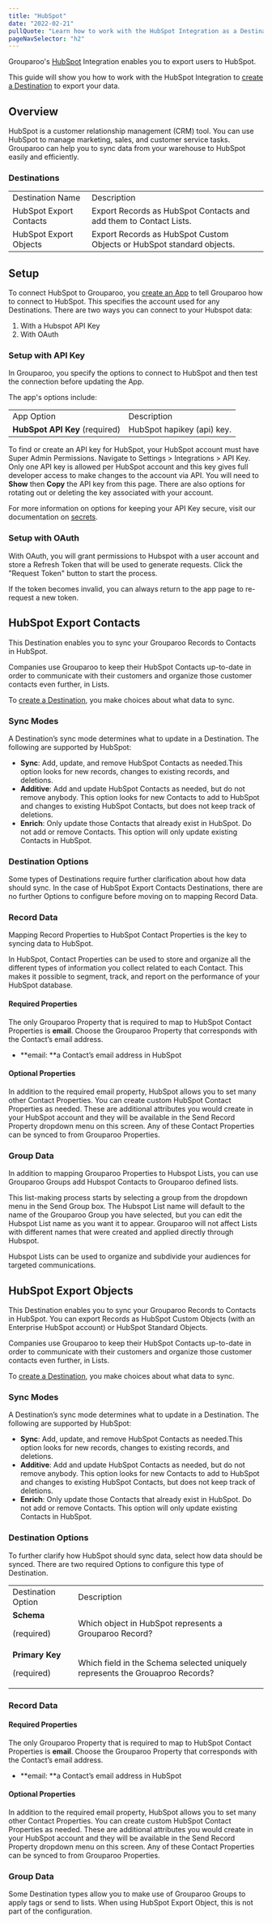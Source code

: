 ```yaml
---
title: "HubSpot"
date: "2022-02-21"
pullQuote: "Learn how to work with the HubSpot Integration as a Destination."
pageNavSelector: "h2"
---
```


<PluginDocsLinks plugin="HubSpot" />

Grouparoo's [HubSpot](https://www.hubspot.com/) Integration enables you to export users to HubSpot.

This guide will show you how to work with the HubSpot Integration to [create a Destination](#create-a-braze-destination) to export your data.

## Overview

HubSpot is a customer relationship management (CRM) tool. You can use HubSpot to manage marketing, sales, and customer service tasks. Grouparoo can help you to sync data from your warehouse to HubSpot easily and efficiently.

### Destinations

<table className="docTable">
  <tablebody>
    <tr>
      <td> Destination Name </td>
      <td> Description </td>
    </tr>
    <tr>
      <a href="#hubspot-export-contacts">
        <td>HubSpot Export Contacts</td>
      </a>
      <td>Export Records as HubSpot Contacts and add them to Contact Lists.</td>
    </tr>
    <tr>
      <a href="#hubspot-export-objects">
        <td>HubSpot Export Objects</td>
      </a>
      <td>
        Export Records as HubSpot Custom Objects or HubSpot standard objects.
      </td>
    </tr>
  </tablebody>
</table>

## Setup

To connect HubSpot to Grouparoo, you [create an App](https://www.grouparoo.com/docs/config/apps) to tell Grouparoo how to connect to HubSpot. This specifies the account used for any Destinations.
There are two ways you can connect to your Hubspot data:

1. With a Hubspot API Key
2. With OAuth

### Setup with API Key

In Grouparoo, you specify the options to connect to HubSpot and then test the connection before updating the App.

<ImageInBrowserFrame
  src="/images/docs/integrations/hubspot/app/options.png"
  alt="HubSpot App Options"
  width={733}
  height={113}
/>

The app's options include:

<table className="docTable">
  <tablebody>
    <tr>
      <td>App Option</td>
      <td>Description</td>
    </tr>
    <tr>
      <td>
        <strong>HubSpot API Key</strong> (required)
      </td>
      <td>HubSpot hapikey (api) key.</td>
    </tr>
  </tablebody>
</table>

To find or create an API key for HubSpot, your HubSpot account must have Super Admin Permissions. Navigate to Settings > Integrations > API Key. Only one API key is allowed per HubSpot account and this key gives full developer access to make changes to the account via API. You will need to **Show** then **Copy** the API key from this page. There are also options for rotating out or deleting the key associated with your account.

<ImageInBrowserFrame
  src="/images/docs/integrations/hubspot/setup/setup-1.png"
  alt="finding API key"
  width={733}
  height={106}
/>

For more information on options for keeping your API Key secure, visit our documentation
on [secrets](/docs/deployment/secrets).

### Setup with OAuth

With OAuth, you will grant permissions to Hubspot with a user account and store a Refresh Token that will be used to generate requests.
Click the "Request Token" button to start the process.

<ImageInBrowserFrame
  src="/images/docs/integrations/hubspot/setup/setup-2.png"
  alt="HubSpot App Options"
  width={733}
  height={526}
/>

If the token becomes invalid, you can always return to the app page to re-request a new token.

## HubSpot Export Contacts

This Destination enables you to sync your Grouparoo Records to Contacts in HubSpot.

Companies use Grouparoo to keep their HubSpot Contacts up-to-date in order to communicate with their customers and organize those customer contacts even further, in Lists.

To [create a Destination](/docs/config/destinations), you make choices about what data to sync.

### Sync Modes

A Destination’s sync mode determines what to update in a Destination. The following are supported by HubSpot:

- **Sync**: Add, update, and remove HubSpot Contacts as needed.This option looks for new records, changes to existing records, and deletions.
- **Additive**: Add and update HubSpot Contacts as needed, but do not remove anybody. This option looks for new Contacts to add to HubSpot and changes to existing HubSpot Contacts, but does not keep track of deletions.
- **Enrich**: Only update those Contacts that already exist in HubSpot. Do not add or remove Contacts. This option will only update existing Contacts in HubSpot.

### Destination Options

Some types of Destinations require further clarification about how data should sync. In the case of HubSpot Export Contacts Destinations, there are no further Options to configure before moving on to mapping Record Data.

### Record Data

Mapping Record Properties to HubSpot Contact Properties is the key to syncing data to HubSpot.

In HubSpot, Contact Properties can be used to store and organize all the different types of information you collect related to each Contact. This makes it possible to segment, track, and report on the performance of your HubSpot database.

<ImageInBrowserFrame
  src="/images/docs/integrations/hubspot/export-contacts/record-data.png"
  alt="HubSpot Export Contacts Record Data"
  width={733}
  height={550}
/>

#### Required Properties

The only Grouparoo Property that is required to map to HubSpot Contact Properties is **email**. Choose the Grouparoo Property that corresponds with the Contact’s email address.

- **email: **a Contact’s email address in HubSpot

#### Optional Properties

In addition to the required email property, HubSpot allows you to set many other Contact Properties. You can create custom HubSpot Contact Properties as needed. These are additional attributes you would create in your HubSpot account and they will be available in the Send Record Property dropdown menu on this screen. Any of these Contact Properties can be synced to from Grouparoo Properties.

### Group Data

<ImageInBrowserFrame
  src="/images/docs/integrations/hubspot/export-contacts/group-data.png"
  alt="HubSpot Export Contacts Group Data"
  width={733}
  height={229}
/>

In addition to mapping Grouparoo Properties to Hubspot Lists, you can use Grouparoo Groups add Hubspot Contacts to Grouparoo defined lists.

This list-making process starts by selecting a group from the dropdown menu in the Send Group box. The Hubspot List name will default to the name of the Grouparoo Group you have selected, but you can edit the Hubspot List name as you want it to appear. Grouparoo will not affect Lists with different names that were created and applied directly through Hubspot.

Hubspot Lists can be used to organize and subdivide your audiences for targeted communications.

## HubSpot Export Objects

This Destination enables you to sync your Grouparoo Records to Contacts in HubSpot. You can export Records as HubSpot Custom Objects (with an Enterprise HubSpot account) or HubSpot Standard Objects.

Companies use Grouparoo to keep their HubSpot Contacts up-to-date in order to communicate with their customers and organize those customer contacts even further, in Lists.

To [create a Destination](/docs/config/destinations), you make choices about what data to sync.

### Sync Modes

A Destination’s sync mode determines what to update in a Destination. The following are supported by HubSpot:

- **Sync**: Add, update, and remove HubSpot Contacts as needed.This option looks for new records, changes to existing records, and deletions.
- **Additive**: Add and update HubSpot Contacts as needed, but do not remove anybody. This option looks for new Contacts to add to HubSpot and changes to existing HubSpot Contacts, but does not keep track of deletions.
- **Enrich**: Only update those Contacts that already exist in HubSpot. Do not add or remove Contacts. This option will only update existing Contacts in HubSpot.

### Destination Options

To further clarify how HubSpot should sync data, select how data should be synced. There are two required Options to configure this type of Destination.

<ImageInBrowserFrame
  src="/images/docs/integrations/hubspot/export-objects/options.png"
  alt="HubSpot Export Objects Destination Options"
  width={733}
  height={159}
/>

<table className="docTable">
    <tablebody>
        <tr>
            <td>Destination Option</td>
            <td>Description</td>
        </tr>
  <tr>
   <td><strong>Schema</strong>

(required)

   </td>
   <td>Which object in HubSpot represents a Grouparoo Record?
   </td>
  </tr>
  <tr>
   <td><strong>Primary Key</strong>

(required)

   </td>
   <td>Which field in the Schema selected uniquely represents the Grouaproo Records?
   </td>
  </tr>
  </tablebody>
</table>

### Record Data

<ImageInBrowserFrame
  src="/images/docs/integrations/hubspot/export-objects/record-data.png"
  alt="HubSpot Export Objects Record Data"
  width={733}
  height={627}
/>

#### Required Properties

The only Grouparoo Property that is required to map to HubSpot Contact Properties is **email**. Choose the Grouparoo Property that corresponds with the Contact’s email address.

- **email: **a Contact’s email address in HubSpot

#### Optional Properties

In addition to the required email property, HubSpot allows you to set many other Contact Properties. You can create custom HubSpot Contact Properties as needed. These are additional attributes you would create in your HubSpot account and they will be available in the Send Record Property dropdown menu on this screen. Any of these Contact Properties can be synced to from Grouparoo Properties.

### Group Data

Some Destination types allow you to make use of Grouparoo Groups to apply tags or send to lists. When using HubSpot Export Object, this is not part of the configuration.

<PluginDocsIntegrationNotes plugin="HubSpot" />
